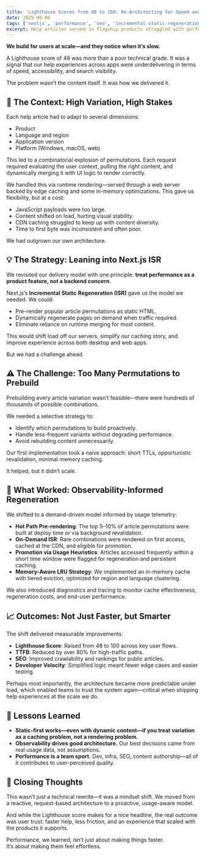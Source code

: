 ```yaml
---
title: 'Lighthouse Scores from 48 to 100: Re-Architecting for Speed and SEO with Incremental Static Regeneration'
date: 2025-06-06
tags: ['nextjs', 'performance', 'seo', 'incremental-static-regeneration']
excerpt: Help articles served in flagship products struggled with performance due to runtime rendering and content complexity. Here's how we applied static generation—at scale—to improve reliability, responsiveness, and SEO.
---
```


**We build for users at scale—and they notice when it’s slow.**

A Lighthouse score of 48 was more than a poor technical grade. It was a signal that our help experiences across apps were underdelivering in terms of speed, accessibility, and search visibility.

The problem wasn’t the content itself. It was how we delivered it.

## 🧭 The Context: High Variation, High Stakes

Each help article had to adapt to several dimensions:

- Product
- Language and region
- Application version
- Platform (Windows, macOS, web)

This led to a combinatorial explosion of permutations. Each request required evaluating the user context, pulling the right content, and dynamically merging it with UI logic to render correctly.

We handled this via runtime rendering—served through a web server backed by edge caching and some in-memory optimizations. This gave us flexibility, but at a cost:

- JavaScript payloads were too large.
- Content shifted on load, hurting visual stability.
- CDN caching struggled to keep up with content diversity.
- Time to first byte was inconsistent and often poor.

We had outgrown our own architecture.

## 💡 The Strategy: Leaning into Next.js ISR

We revisited our delivery model with one principle: **treat performance as a product feature, not a backend concern**.

Next.js’s **Incremental Static Regeneration (ISR)** gave us the model we needed. We could:

- Pre-render popular article permutations as static HTML.
- Dynamically regenerate pages on demand when traffic required.
- Eliminate reliance on runtime merging for most content.

This would shift load off our servers, simplify our caching story, and improve experience across both desktop and web apps.

But we had a challenge ahead.

## ⚠️ The Challenge: Too Many Permutations to Prebuild

Prebuilding every article variation wasn’t feasible—there were hundreds of thousands of possible combinations.

We needed a selective strategy to:

- Identify which permutations to build proactively.
- Handle less-frequent variants without degrading performance.
- Avoid rebuilding content unnecessarily.

Our first implementation took a naive approach: short TTLs, opportunistic revalidation, minimal memory caching.

It helped, but it didn’t scale.

## 🧠 What Worked: Observability-Informed Regeneration

We shifted to a demand-driven model informed by usage telemetry:

- **Hot Path Pre-rendering**: The top 5–10% of article permutations were built at deploy time or via background revalidation.
- **On-Demand ISR**: Rare combinations were rendered on first access, cached at the CDN, and eligible for promotion.
- **Promotion via Usage Heuristics**: Articles accessed frequently within a short time window were flagged for regeneration and persistent caching.
- **Memory-Aware LRU Strategy**: We implemented an in-memory cache with tiered eviction, optimized for region and language clustering.

We also introduced diagnostics and tracing to monitor cache effectiveness, regeneration costs, and end-user performance.

## 📈 Outcomes: Not Just Faster, but Smarter

The shift delivered measurable improvements:

- **Lighthouse Score**: Raised from 48 to 100 across key user flows.
- **TTFB**: Reduced by over 80% for high-traffic paths.
- **SEO**: Improved crawlability and rankings for public articles.
- **Developer Velocity**: Simplified logic meant fewer edge cases and easier testing.

Perhaps most importantly, the architecture became more predictable under load, which enabled teams to trust the system again—critical when shipping help experiences at the scale we do.

## 🧠 Lessons Learned

- **Static-first works—even with dynamic content—if you treat variation as a caching problem, not a rendering problem.**
- **Observability drives good architecture.** Our best decisions came from real usage data, not assumptions.
- **Performance is a team sport.** Dev, infra, SEO, content authorship—all of it contributes to user-perceived quality.

## 🧭 Closing Thoughts

This wasn’t just a technical rewrite—it was a mindset shift. We moved from a reactive, request-based architecture to a proactive, usage-aware model.

And while the Lighthouse score makes for a nice headline, the real outcome was user trust: faster help, less friction, and an experience that scaled with the products it supports.

Performance, we learned, isn’t just about making things faster.  
It’s about making them feel effortless.
